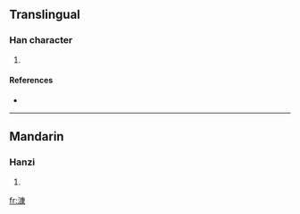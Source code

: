==Translingual==

===Han character===
{{Han char|rn=85|rad=水|as=11|sn=14|four=3013<sub>2</sub>|canj=水戈中水 (EILE)}}

# {{defn|Han|sort=水11}}

====References====
* {{Han ref|kx=0647.040|dkj=18168|dj=1057.020|hdz=31727.080|uh=6F2E|ud=28462|bh=E274|bd=57972}}

----

==Mandarin==

===Hanzi===
{{cmn-hanzi|pin=[[kāng]] ([[kang1]])|wg=k'ang<sup>1</sup>}}

# {{defn|Mandarin}}

[[fr:漮]]